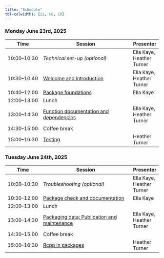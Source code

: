 ```yaml
---
title: "Schedule"
tbl-colwidths: [22, 60, 18]
---
```


### Monday June 23rd, 2025

| Time         | Session                           | Presenter |
|--------------|-----------------------------------|-----------|
| 10:00--10:30 | *Technical set-up (optional)* | Ella Kaye, Heather Turner |
| 10:30--10:40 | [Welcome and introduction](content/01-welcome/index.qmd) | Ella Kaye, Heather Turner |
| 10:40--12:00 | [Package foundations](content/02-package-foundations/index.qmd)   | Ella Kaye |
| 12:00--13:00 | Lunch                             | |
| 13:00--14:30 | [Function documentation and dependencies](content/03-documentation/index.qmd)         | Ella Kaye, Heather Turner |
| 14:30--15:00 | Coffee break                      | |
| 15:00--16:30 | [Testing](content/04-testing/index.qmd)               | Heather Turner |

### Tuesday June 24th, 2025

| Time         | Session                           | Presenter |
|--------------|-----------------------------------|-----------|
| 10:00--10:30 | *Troubleshooting (optional)* | Ella Kaye, Heather Turner |
| 10:30--12:00 | [Package check and documentation](content/05-check-package-documentation/index.qmd)   | Ella Kaye |
| 12:00--13:00 | Lunch                             | |
| 13:00--14:30 | [Packaging data; Publication and maintenance](content/06-data-publication-maintenance/index.qmd)         | Ella Kaye, Heather Turner |
| 14:30--15:00 | Coffee break                      | |
| 15:00--16:30 | [Rcpp in packages](content/07-Rcpp-packages/index.qmd)     | Heather Turner |
